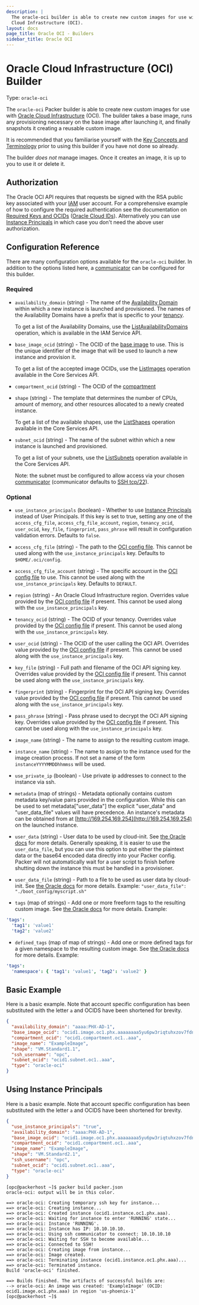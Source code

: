 ```yaml
---
description: |
  The oracle-oci builder is able to create new custom images for use with Oracle
  Cloud Infrastructure (OCI).
layout: docs
page_title: Oracle OCI - Builders
sidebar_title: Oracle OCI
---
```


# Oracle Cloud Infrastructure (OCI) Builder

Type: `oracle-oci`

The `oracle-oci` Packer builder is able to create new custom images for use
with [Oracle Cloud Infrastructure](https://cloud.oracle.com) (OCI). The builder
takes a base image, runs any provisioning necessary on the base image after
launching it, and finally snapshots it creating a reusable custom image.

It is recommended that you familiarise yourself with the [Key Concepts and
Terminology](https://docs.us-phoenix-1.oraclecloud.com/Content/GSG/Concepts/concepts.htm)
prior to using this builder if you have not done so already.

The builder _does not_ manage images. Once it creates an image, it is up to you
to use it or delete it.

## Authorization

The Oracle OCI API requires that requests be signed with the RSA public key
associated with your
[IAM](https://docs.us-phoenix-1.oraclecloud.com/Content/Identity/Concepts/overview.htm)
user account. For a comprehensive example of how to configure the required
authentication see the documentation on [Required Keys and
OCIDs](https://docs.us-phoenix-1.oraclecloud.com/Content/API/Concepts/apisigningkey.htm)
([Oracle Cloud
IDs](https://docs.us-phoenix-1.oraclecloud.com/Content/General/Concepts/identifiers.htm)).
Alternatively you can use [Instance
Principals](https://docs.cloud.oracle.com/en-us/iaas/Content/Identity/Tasks/callingservicesfrominstances.htm)
in which case you don't need the above user authorization.

## Configuration Reference

There are many configuration options available for the `oracle-oci` builder. In
addition to the options listed here, a
[communicator](/docs/templates/communicator) can be configured for this
builder.

### Required

- `availability_domain` (string) - The name of the [Availability
  Domain](https://docs.us-phoenix-1.oraclecloud.com/Content/General/Concepts/regions.htm)
  within which a new instance is launched and provisioned. The names of the
  Availability Domains have a prefix that is specific to your
  [tenancy](https://docs.us-phoenix-1.oraclecloud.com/Content/GSG/Concepts/concepts.htm#two).

  To get a list of the Availability Domains, use the
  [ListAvailabilityDomains](https://docs.us-phoenix-1.oraclecloud.com/api/#/en/identity/latest/AvailabilityDomain/ListAvailabilityDomains)
  operation, which is available in the IAM Service API.

- `base_image_ocid` (string) - The OCID of the [base
  image](https://docs.us-phoenix-1.oraclecloud.com/Content/Compute/References/images.htm)
  to use. This is the unique identifier of the image that will be used to
  launch a new instance and provision it.

  To get a list of the accepted image OCIDs, use the
  [ListImages](https://docs.us-phoenix-1.oraclecloud.com/api/#/en/iaas/latest/Image/ListImages)
  operation available in the Core Services API.

- `compartment_ocid` (string) - The OCID of the
  [compartment](https://docs.us-phoenix-1.oraclecloud.com/Content/GSG/Tasks/choosingcompartments.htm)

- `shape` (string) - The template that determines the number of CPUs, amount
  of memory, and other resources allocated to a newly created instance.

  To get a list of the available shapes, use the
  [ListShapes](https://docs.us-phoenix-1.oraclecloud.com/api/#/en/iaas/20160918/Shape/ListShapes)
  operation available in the Core Services API.

- `subnet_ocid` (string) - The name of the subnet within which a new instance
  is launched and provisioned.

  To get a list of your subnets, use the
  [ListSubnets](https://docs.us-phoenix-1.oraclecloud.com/api/#/en/iaas/latest/Subnet/ListSubnets)
  operation available in the Core Services API.

  Note: the subnet must be configured to allow access via your chosen
  [communicator](/docs/communicators) (communicator defaults to
  [SSH tcp/22](/docs/communicators/ssh#ssh_port)).

### Optional

- `use_instance_principals` (boolean) - Whether to use [Instance
  Principals](https://docs.cloud.oracle.com/en-us/iaas/Content/Identity/Tasks/callingservicesfrominstances.htm)
  instead of User Principals. If this key is set to true, setting any one of the `access_cfg_file`,
  `access_cfg_file_account`, `region`, `tenancy_ocid`, `user_ocid`, `key_file`, `fingerprint`,
  `pass_phrase` will result in configuration validation errors.
  Defaults to `false`.

- `access_cfg_file` (string) - The path to the [OCI config
  file](https://docs.us-phoenix-1.oraclecloud.com/Content/API/Concepts/sdkconfig.htm).
  This cannot be used along with the `use_instance_principals` key.
  Defaults to `$HOME/.oci/config`.

- `access_cfg_file_account` (string) - The specific account in the [OCI config
  file](https://docs.us-phoenix-1.oraclecloud.com/Content/API/Concepts/sdkconfig.htm) to use.
  This cannot be used along with the `use_instance_principals` key.
  Defaults to `DEFAULT`.

- `region` (string) - An Oracle Cloud Infrastructure region. Overrides value provided by the
  [OCI config file](https://docs.us-phoenix-1.oraclecloud.com/Content/API/Concepts/sdkconfig.htm)
  if present. This cannot be used along with the `use_instance_principals` key.

- `tenancy_ocid` (string) - The OCID of your tenancy. Overrides value provided by the [OCI config
  file](https://docs.us-phoenix-1.oraclecloud.com/Content/API/Concepts/sdkconfig.htm) if present.
  This cannot be used along with the `use_instance_principals` key.

- `user_ocid` (string) - The OCID of the user calling the OCI API. Overrides value provided by the
  [OCI config file](https://docs.us-phoenix-1.oraclecloud.com/Content/API/Concepts/sdkconfig.htm)
  if present. This cannot be used along with the `use_instance_principals` key.

- `key_file` (string) - Full path and filename of the OCI API signing key. Overrides value provided
  by the [OCI config file](https://docs.us-phoenix-1.oraclecloud.com/Content/API/Concepts/sdkconfig.htm)
  if present. This cannot be used along with the `use_instance_principals` key.

- `fingerprint` (string) - Fingerprint for the OCI API signing key. Overrides value provided by the
  [OCI config file](https://docs.us-phoenix-1.oraclecloud.com/Content/API/Concepts/sdkconfig.htm) if
  present. This cannot be used along with the `use_instance_principals` key.

- `pass_phrase` (string) - Pass phrase used to decrypt the OCI API signing key. Overrides value provided
  by the [OCI config file](https://docs.us-phoenix-1.oraclecloud.com/Content/API/Concepts/sdkconfig.htm)
  if present. This cannot be used along with the `use_instance_principals` key.

- `image_name` (string) - The name to assign to the resulting custom image.

- `instance_name` (string) - The name to assign to the instance used for the image creation process.
  If not set a name of the form `instanceYYYYMMDDhhmmss` will be used.

- `use_private_ip` (boolean) - Use private ip addresses to connect to the
  instance via ssh.

- `metadata` (map of strings) - Metadata optionally contains custom metadata
  key/value pairs provided in the configuration. While this can be used to
  set metadata\["user_data"\] the explicit "user_data" and
  "user_data_file" values will have precedence. An instance's metadata can
  be obtained from at [http://169.254.169.254](http://169.254.169.254) on
  the launched instance.

- `user_data` (string) - User data to be used by cloud-init. See [the Oracle
  docs](https://docs.us-phoenix-1.oraclecloud.com/api/#/en/iaas/20160918/LaunchInstanceDetails)
  for more details. Generally speaking, it is easier to use the
  `user_data_file`, but you can use this option to put either the plaintext
  data or the base64 encoded data directly into your Packer config. Packer
  will not automatically wait for a user script to finish before shutting
  down the instance this must be handled in a provisioner.

- `user_data_file` (string) - Path to a file to be used as user data by
  cloud-init. See [the Oracle
  docs](https://docs.us-phoenix-1.oraclecloud.com/api/#/en/iaas/20160918/LaunchInstanceDetails)
  for more details. Example: `"user_data_file": "./boot_config/myscript.sh"`

- `tags` (map of strings) - Add one or more freeform tags to the resulting
  custom image. See [the Oracle
  docs](https://docs.cloud.oracle.com/iaas/Content/Identity/Concepts/taggingoverview.htm)
  for more details. Example:

```yaml
'tags':
  'tag1': 'value1'
  'tag2': 'value2'
```

- `defined_tags` (map of map of strings) - Add one or more defined tags for a given namespace to the resulting
  custom image. See [the Oracle
  docs](https://docs.cloud.oracle.com/iaas/Content/Identity/Concepts/taggingoverview.htm)
  for more details. Example:

```yaml
'tags':
  'namespace': { 'tag1': 'value1', 'tag2': 'value2' }
```

## Basic Example

Here is a basic example. Note that account specific configuration has been
substituted with the letter `a` and OCIDS have been shortened for brevity.

```json
{
  "availability_domain": "aaaa:PHX-AD-1",
  "base_image_ocid": "ocid1.image.oc1.phx.aaaaaaaa5yu6pw3riqtuhxzov7fdngi4tsteganmao54nq3pyxu3hxcuzmoa",
  "compartment_ocid": "ocid1.compartment.oc1..aaa",
  "image_name": "ExampleImage",
  "shape": "VM.Standard1.1",
  "ssh_username": "opc",
  "subnet_ocid": "ocid1.subnet.oc1..aaa",
  "type": "oracle-oci"
}
```

## Using Instance Principals

Here is a basic example. Note that account specific configuration has been
substituted with the letter `a` and OCIDS have been shortened for brevity.

```json
{
  "use_instance_principals": "true",
  "availability_domain": "aaaa:PHX-AD-1",
  "base_image_ocid": "ocid1.image.oc1.phx.aaaaaaaa5yu6pw3riqtuhxzov7fdngi4tsteganmao54nq3pyxu3hxcuzmoa",
  "compartment_ocid": "ocid1.compartment.oc1..aaa",
  "image_name": "ExampleImage",
  "shape": "VM.Standard2.1",
  "ssh_username": "opc",
  "subnet_ocid": "ocid1.subnet.oc1..aaa",
  "type": "oracle-oci"
}
```

```text
[opc@packerhost ~]$ packer build packer.json
oracle-oci: output will be in this color.

==> oracle-oci: Creating temporary ssh key for instance...
==> oracle-oci: Creating instance...
==> oracle-oci: Created instance (ocid1.instance.oc1.phx.aaa).
==> oracle-oci: Waiting for instance to enter 'RUNNING' state...
==> oracle-oci: Instance 'RUNNING'.
==> oracle-oci: Instance has IP: 10.10.10.10.
==> oracle-oci: Using ssh communicator to connect: 10.10.10.10
==> oracle-oci: Waiting for SSH to become available...
==> oracle-oci: Connected to SSH!
==> oracle-oci: Creating image from instance...
==> oracle-oci: Image created.
==> oracle-oci: Terminating instance (ocid1.instance.oc1.phx.aaa)...
==> oracle-oci: Terminated instance.
Build 'oracle-oci' finished.

==> Builds finished. The artifacts of successful builds are:
--> oracle-oci: An image was created: 'ExampleImage' (OCID: ocid1.image.oc1.phx.aaa) in region 'us-phoenix-1'
[opc@packerhost ~]$
```
